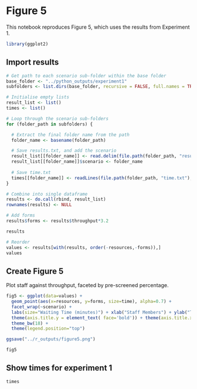 # Figure 5

This notebook reproduces Figure 5, which uses the results from Experiment 1.

```r
library(ggplot2)
```

## Import results

```r
# Get path to each scenario sub-folder within the base folder
base_folder <- "../python_outputs/experiment1"
subfolders <- list.dirs(base_folder, recursive = FALSE, full.names = TRUE)

# Initialise empty lists
result_list <- list()
times <- list()

# Loop through the scenario sub-folders
for (folder_path in subfolders) {

  # Extract the final folder name from the path
  folder_name <- basename(folder_path)

  # Save results.txt, and add the scenario 
  result_list[[folder_name]] <- read.delim(file.path(folder_path, "results.txt"))
  result_list[[folder_name]]$scenario <- folder_name
  
  # Save time.txt
  times[[folder_name]] <- readLines(file.path(folder_path, "time.txt"), warn=FALSE)
}
```

```r
# Combine into single dataframe
results <- do.call(rbind, result_list)
rownames(results) <- NULL

# Add forms
results$forms <- results$throughput*3.2

results
```

```r
# Reorder
values <- results[with(results, order(-resources,-forms)),]
values
```

## Create Figure 5

Plot staff against throughput, faceted by pre-screened percentage.

```r
fig5 <- ggplot(data=values) + 
  geom_point(aes(x=resources, y=forms, size=time), alpha=0.7) +
  facet_wrap(~scenario) +
  labs(size="Waiting Time (minutes)") + xlab("Staff Members") + ylab("Throughput (forms per hour)") +
  theme(axis.title.y = element_text( face='bold')) + theme(axis.title.x = element_text( face='bold')) +
  theme_bw(18) +
  theme(legend.position="top")

ggsave("../r_outputs/figure5.png")

fig5
```

## Show times for experiment 1

```r
times
```